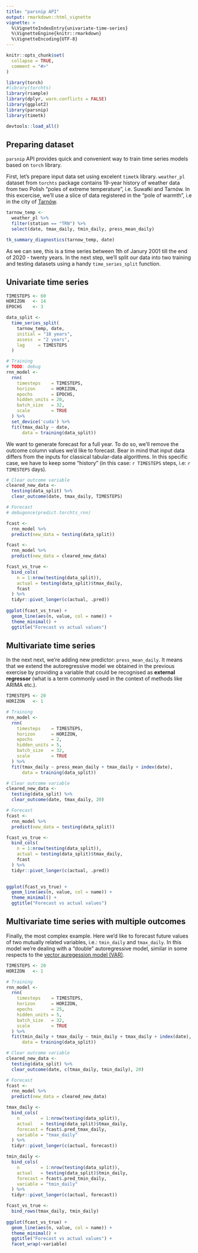 ```yaml
---
title: "parsnip API"
output: rmarkdown::html_vignette
vignette: >
  %\VignetteIndexEntry{univariate-time-series}
  %\VignetteEngine{knitr::rmarkdown}
  %\VignetteEncoding{UTF-8}
---
```


```r
knitr::opts_chunk$set(
  collapse = TRUE,
  comment = "#>"
)
```

```r
library(torch)
#library(torchts)
library(rsample)
library(dplyr, warn.conflicts = FALSE)
library(ggplot2)
library(parsnip)
library(timetk)

devtools::load_all()
```

## Preparing dataset

`parsnip` API provides quick and convenient way to train time series models based on `torch` library.

First, let's prepare input data set using excelent `timetk` library. `weather_pl` dataset from `torchts` package contains 19-year history of weather data from two Polish "poles of extreme temperature", i.e. Suwałki and Tarnów. In this excercise, we'll use a slice of data registered in the "pole of warmth", i.e in the city of [Tarnów](https://en.wikipedia.org/wiki/Tarn%C3%B3w).

```r
tarnow_temp <- 
  weather_pl %>% 
  filter(station == "TRN") %>% 
  select(date, tmax_daily, tmin_daily, press_mean_daily)

tk_summary_diagnostics(tarnow_temp, date)
```

As we can see, this is a time series between 1th of Janury 2001 till the end of 2020 - twenty years.
In the next step, we'll split our data into two training and testing datasets using a handy `time_series_split` function.

## Univariate time series

```r
TIMESTEPS <- 60
HORIZON   <- 14
EPOCHS    <- 3

data_split <- 
  time_series_split(
    tarnow_temp, date, 
    initial = "18 years",
    assess  = "2 years", 
    lag     = TIMESTEPS
  )

# Training 
# TODO: debug
rnn_model <- 
  rnn(
    timesteps    = TIMESTEPS,
    horizon      = HORIZON,
    epochs       = EPOCHS,
    hidden_units = 20,
    batch_size   = 32,
    scale        = TRUE 
  ) %>% 
  set_device('cuda') %>% 
  fit(tmax_daily ~ date, 
      data = training(data_split))
```

We want to generate forecast for a full year. To do so, we'll remove the outcome column values
we'd like to forecast. Bear in mind that input data differs from the inputs for classical tabular-data algorithms.
In this specific case, we have to keep some "history" (in this case: `r TIMESTEPS` steps, i.e: `r TIMESTEPS` days).

```r
# Clear outcome variable
cleared_new_data <- 
  testing(data_split) %>% 
  clear_outcome(date, tmax_daily, TIMESTEPS)

# Forecast
# debugonce(predict.torchts_rnn)

fcast <-
  rnn_model %>%
  predict(new_data = testing(data_split))

fcast <-
  rnn_model %>%
  predict(new_data = cleared_new_data)

fcast_vs_true <- 
  bind_cols(
    n = 1:nrow(testing(data_split)),
    actual = testing(data_split)$tmax_daily, 
    fcast
  ) %>% 
  tidyr::pivot_longer(c(actual, .pred))
  
ggplot(fcast_vs_true) + 
  geom_line(aes(n, value, col = name)) +
  theme_minimal() + 
  ggtitle("Forecast vs actual values")
```


## Multivariate time series

In the next next, we're adding new predictor: `press_mean_daily`. It means that we extend the autoregressive model we obtained in the previous exercise by providing a variable that could be recognised as **external regressor** (what is a term commonly used in the context of methods like ARIMA etc.).

```r
TIMESTEPS <- 20
HORIZON   <- 1

# Training 
rnn_model <- 
  rnn(
    timesteps    = TIMESTEPS,
    horizon      = HORIZON,
    epochs       = 2,
    hidden_units = 5,
    batch_size   = 32,
    scale        = TRUE 
  ) %>% 
  fit(tmax_daily ~ press_mean_daily + tmax_daily + index(date), 
      data = training(data_split))
```
```r
# Clear outcome variable
cleared_new_data <- 
  testing(data_split) %>% 
  clear_outcome(date, tmax_daily, 20)

# Forecast
fcast <-
  rnn_model %>%
  predict(new_data = testing(data_split))

fcast_vs_true <- 
  bind_cols(
    n = 1:nrow(testing(data_split)),
    actual = testing(data_split)$tmax_daily, 
    fcast
  ) %>% 
  tidyr::pivot_longer(c(actual, .pred))
  

ggplot(fcast_vs_true) + 
  geom_line(aes(n, value, col = name)) +
  theme_minimal() + 
  ggtitle("Forecast vs actual values")
```


## Multivariate time series with multiple outcomes

Finally, the most complex example. Here we'd like to forecast future values of 
two mutually related variables, i.e.: `tmin_daily` and `tmax_daily`. 
In this model we're dealing with a "double" autoregressive model, similar in some respects to the [vector auregession model (VAR)](https://fable.tidyverts.org/reference/VAR.html).

```r
TIMESTEPS <- 20
HORIZON   <- 1

# Training 
rnn_model <- 
  rnn(
    timesteps    = TIMESTEPS,
    horizon      = HORIZON,
    epochs       = 25,
    hidden_units = 5,
    batch_size   = 32,
    scale        = TRUE 
  ) %>% 
  fit(tmin_daily + tmax_daily ~ tmin_daily + tmax_daily + index(date), 
      data = training(data_split))
```


```r
# Clear outcome variable
cleared_new_data <- 
  testing(data_split) %>% 
  clear_outcome(date, c(tmax_daily, tmin_daily), 20)

# Forecast
fcast <-
  rnn_model %>%
  predict(new_data = cleared_new_data)

tmax_daily <- 
  bind_cols(
    n        = 1:nrow(testing(data_split)),
    actual   = testing(data_split)$tmax_daily, 
    forecast = fcast$.pred_tmax_daily,
    variable = "tmax_daily"
  ) %>% 
  tidyr::pivot_longer(c(actual, forecast))

tmin_daily <- 
  bind_cols(
    n        = 1:nrow(testing(data_split)),
    actual   = testing(data_split)$tmin_daily, 
    forecast = fcast$.pred_tmin_daily,
    variable = "tmin_daily"
  ) %>% 
  tidyr::pivot_longer(c(actual, forecast))

fcast_vs_true <- 
  bind_rows(tmax_daily, tmin_daily)
  
ggplot(fcast_vs_true) + 
  geom_line(aes(n, value, col = name)) +
  theme_minimal() + 
  ggtitle("Forecast vs actual values") + 
  facet_wrap(~variable)

```


